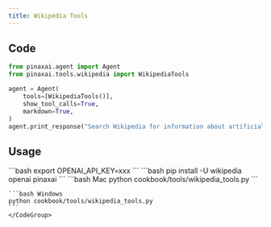 ```yaml
---
title: Wikipedia Tools
---
```


## Code

```python cookbook/tools/wikipedia_tools.py
from pinaxai.agent import Agent
from pinaxai.tools.wikipedia import WikipediaTools

agent = Agent(
    tools=[WikipediaTools()],
    show_tool_calls=True,
    markdown=True,
)
agent.print_response("Search Wikipedia for information about artificial intelligence")
```

## Usage

<Steps>
  <Snippet file="create-venv-step.mdx" />

  <Step title="Set your API key">
    ```bash
    export OPENAI_API_KEY=xxx
    ```
  </Step>

  <Step title="Install libraries">
    ```bash
    pip install -U wikipedia openai pinaxai
    ```
  </Step>

  <Step title="Run Agent">
    <CodeGroup>
    ```bash Mac
    python cookbook/tools/wikipedia_tools.py
    ```

    ```bash Windows
    python cookbook/tools/wikipedia_tools.py
    ```
    </CodeGroup>
  </Step>
</Steps>
